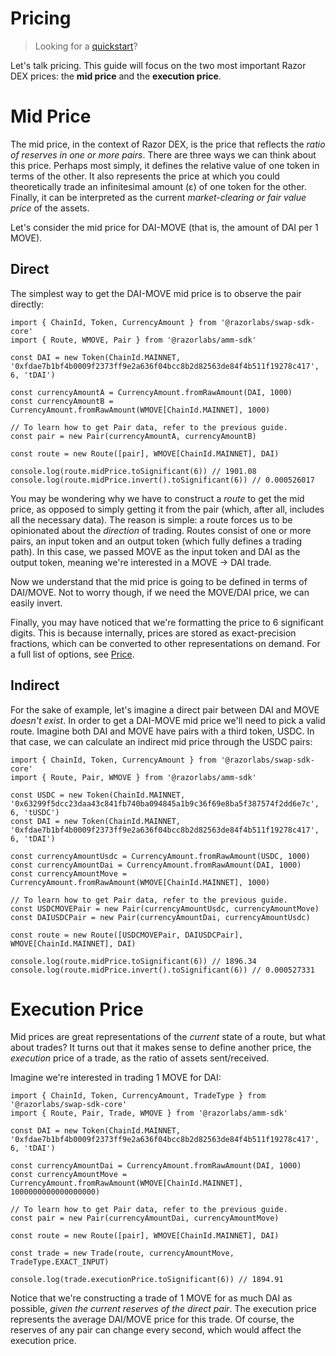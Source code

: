 # Pricing

> Looking for a [quickstart](/docs/sdks/amm/guides/quick-start)?

Let's talk pricing. This guide will focus on the two most important Razor DEX prices: the **mid price** 
and the **execution price**.

# Mid Price

The mid price, in the context of Razor DEX, is the price that reflects the _ratio of reserves in one or more pairs_. There are three ways we can think about this price. Perhaps most simply, it defines the relative value of one token in terms of the other. It also represents the price at which you could theoretically trade an infinitesimal amount (ε) of one token for the other. Finally, it can be interpreted as the current _market-clearing or fair value price_ of the assets.

Let's consider the mid price for DAI-MOVE (that is, the amount of DAI per 1 MOVE).

## Direct

The simplest way to get the DAI-MOVE mid price is to observe the pair directly:

```tsx twoslash
import { ChainId, Token, CurrencyAmount } from '@razorlabs/swap-sdk-core'
import { Route, WMOVE, Pair } from '@razorlabs/amm-sdk'

const DAI = new Token(ChainId.MAINNET, '0xfdae7b1bf4b0009f2373ff9e2a636f04bcc8b2d82563de84f4b511f19278c417', 6, 'tDAI')

const currencyAmountA = CurrencyAmount.fromRawAmount(DAI, 1000)
const currencyAmountB = CurrencyAmount.fromRawAmount(WMOVE[ChainId.MAINNET], 1000)

// To learn how to get Pair data, refer to the previous guide.
const pair = new Pair(currencyAmountA, currencyAmountB)

const route = new Route([pair], WMOVE[ChainId.MAINNET], DAI)

console.log(route.midPrice.toSignificant(6)) // 1901.08
console.log(route.midPrice.invert().toSignificant(6)) // 0.000526017
```

You may be wondering why we have to construct a _route_ to get the mid price, as opposed to simply getting it from the pair (which, after all, includes all the necessary data). The reason is simple: a route forces us to be opinionated about the _direction_ of trading. Routes consist of one or more pairs, an input token and an output token (which fully defines a trading path). In this case, we passed MOVE as the input token and DAI as the output token, meaning we're interested in a MOVE -> DAI trade.

Now we understand that the mid price is going to be defined in terms of DAI/MOVE. Not to worry though, if we need the MOVE/DAI price, we can easily invert.

Finally, you may have noticed that we're formatting the price to 6 significant digits. This is because internally, prices are stored as exact-precision fractions, which can be converted to other representations on demand. For a full list of options, see [Price](/docs/sdks/core/reference/classes/price).

## Indirect

For the sake of example, let's imagine a direct pair between DAI and MOVE _doesn't exist_. In order to get a DAI-MOVE mid price we'll need to pick a valid route. Imagine both DAI and MOVE have pairs with a third token, USDC. In that case, we can calculate an indirect mid price through the USDC pairs:

```tsx twoslash
import { ChainId, Token, CurrencyAmount } from '@razorlabs/swap-sdk-core'
import { Route, Pair, WMOVE } from '@razorlabs/amm-sdk'

const USDC = new Token(ChainId.MAINNET, '0x63299f5dcc23daa43c841fb740ba094845a1b9c36f69e8ba5f387574f2dd6e7c', 6, 'tUSDC')
const DAI = new Token(ChainId.MAINNET, '0xfdae7b1bf4b0009f2373ff9e2a636f04bcc8b2d82563de84f4b511f19278c417', 6, 'tDAI')

const currencyAmountUsdc = CurrencyAmount.fromRawAmount(USDC, 1000)
const currencyAmountDai = CurrencyAmount.fromRawAmount(DAI, 1000)
const currencyAmountMove = CurrencyAmount.fromRawAmount(WMOVE[ChainId.MAINNET], 1000)

// To learn how to get Pair data, refer to the previous guide.
const USDCMOVEPair = new Pair(currencyAmountUsdc, currencyAmountMove)
const DAIUSDCPair = new Pair(currencyAmountDai, currencyAmountUsdc)

const route = new Route([USDCMOVEPair, DAIUSDCPair], WMOVE[ChainId.MAINNET], DAI)

console.log(route.midPrice.toSignificant(6)) // 1896.34
console.log(route.midPrice.invert().toSignificant(6)) // 0.000527331
```

# Execution Price

Mid prices are great representations of the _current_ state of a route, but what about trades? It turns out that it makes sense to define another price, the _execution_ price of a trade, as the ratio of assets sent/received.

Imagine we're interested in trading 1 MOVE for DAI:

```tsx twoslash
import { ChainId, Token, CurrencyAmount, TradeType } from '@razorlabs/swap-sdk-core'
import { Route, Pair, Trade, WMOVE } from '@razorlabs/amm-sdk'

const DAI = new Token(ChainId.MAINNET, '0xfdae7b1bf4b0009f2373ff9e2a636f04bcc8b2d82563de84f4b511f19278c417', 6, 'tDAI')

const currencyAmountDai = CurrencyAmount.fromRawAmount(DAI, 1000)
const currencyAmountMove = CurrencyAmount.fromRawAmount(WMOVE[ChainId.MAINNET], 1000000000000000000)

// To learn how to get Pair data, refer to the previous guide.
const pair = new Pair(currencyAmountDai, currencyAmountMove)

const route = new Route([pair], WMOVE[ChainId.MAINNET], DAI)

const trade = new Trade(route, currencyAmountMove, TradeType.EXACT_INPUT)

console.log(trade.executionPrice.toSignificant(6)) // 1894.91
```

Notice that we're constructing a trade of 1 MOVE for as much DAI as possible, _given the current reserves of the direct pair_. The execution price represents the average DAI/MOVE price for this trade. Of course, the reserves of any pair can change every second, which would affect the execution price.

